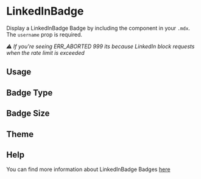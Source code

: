 

<Meta title="Components/LinkedIn/LinkedInBadge" component={LinkedInBadge} />

# LinkedInBadge

Display a LinkedInBadge Badge by including the component in your `.mdx`. The `username` prop is required.

_⚠️ If you're seeing ERR_ABORTED 999 its because LinkedIn block requests when the rate limit is exceeded_

<ArgsTable of={LinkedInBadge} />

## Usage

<Canvas>
  <Story name="usage">
    <LinkedInBadge username="pauliescanlon" />
  </Story>
</Canvas>

## Badge Type

<Canvas>
  <Story name="badge-type">
    <LinkedInBadge username="pauliescanlon" badgeType="horizontal" />
  </Story>
</Canvas>

## Badge Size

<Canvas>
  <Story name="badge-size">
    <LinkedInBadge username="pauliescanlon" badgeSize="large" />
  </Story>
</Canvas>

## Theme

<Canvas>
  <Story name="theme">
    <LinkedInBadge username="pauliescanlon" theme="dark" />
  </Story>
</Canvas>

## Help

<Story name="help" />

You can find more information about LinkedInBadge Badges [here](https://www.linkedin.com/badges/profile/create?vanityname=pauliescanlon&preferredlocale=en_US&trk=public_profile-settings_badge)
